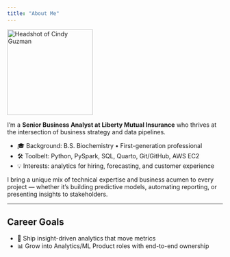 ```yaml
---
title: "About Me"
---
```


<img src="assets/headshot.jpg" alt="Headshot of Cindy Guzman" class="profile-pic" width="200"/>

I’m a **Senior Business Analyst at Liberty Mutual Insurance** who thrives at the intersection of business strategy and data pipelines.

-   🎓 Background: B.S. Biochemistry • First-generation professional\
-   🛠 Toolbelt: Python, PySpark, SQL, Quarto, Git/GitHub, AWS EC2\
-   💡 Interests: analytics for hiring, forecasting, and customer experience

I bring a unique mix of technical expertise and business acumen to every project — whether it’s building predictive models, automating reporting, or presenting insights to stakeholders.

------------------------------------------------------------------------

## Career Goals

-   🚀 Ship insight-driven analytics that move metrics\
-   📊 Grow into Analytics/ML Product roles with end-to-end ownership